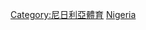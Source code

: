 {{Catnav|頁面分類|各種主題的頁面分類|按國家分類|各國體育|尼日利亞體育}}
{{Catnav|頁面分類|各種主題的頁面分類|按國家分類|各國體育|各國足球}}
{{Catnav|頁面分類|...|球類運動|足球|各國足球}}
{{Catnav|頁面分類|...|体育|各國體育|尼日利亞體育}}
{{Commons category|Association football in Nigeria}}

[[Category:尼日利亞體育|Category:尼日利亞體育]]
[[Category:非洲各國足球|Nigeria]]